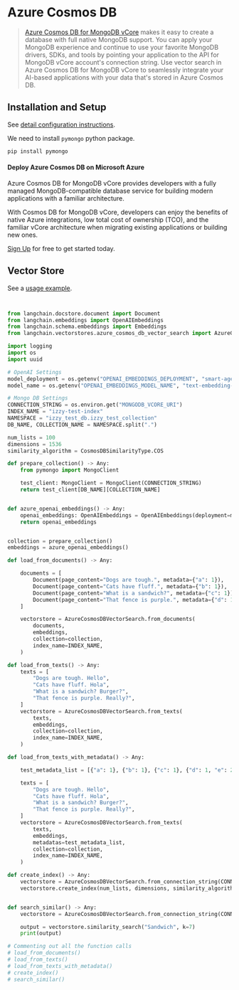 # Azure Cosmos DB

>[Azure Cosmos DB for MongoDB vCore](https://learn.microsoft.com/en-us/azure/cosmos-db/mongodb/vcore/) makes it easy to create a database with full native MongoDB support.
> You can apply your MongoDB experience and continue to use your favorite MongoDB drivers, SDKs, and tools by pointing your application to the API for MongoDB vCore account's connection string.
> Use vector search in Azure Cosmos DB for MongoDB vCore to seamlessly integrate your AI-based applications with your data that's stored in Azure Cosmos DB.

## Installation and Setup

See [detail configuration instructions](/docs/integrations/vectorstores/azure_cosmos_db).

We need to install `pymongo` python package.

```bash
pip install pymongo
```

#### Deploy Azure Cosmos DB on Microsoft Azure

Azure Cosmos DB for MongoDB vCore provides developers with a fully managed MongoDB-compatible database service for building modern applications with a familiar architecture.

With Cosmos DB for MongoDB vCore, developers can enjoy the benefits of native Azure integrations, low total cost of ownership (TCO), and the familiar vCore architecture when migrating existing applications or building new ones.

[Sign Up](https://azure.microsoft.com/en-us/free/) for free to get started today.

## Vector Store

See a [usage example](/docs/integrations/vectorstores/azure_cosmos_db).

```python


from langchain.docstore.document import Document
from langchain.embeddings import OpenAIEmbeddings
from langchain.schema.embeddings import Embeddings
from langchain.vectorstores.azure_cosmos_db_vector_search import AzureCosmosDBVectorSearch, CosmosDBSimilarityType

import logging
import os
import uuid

# OpenAI Settings
model_deployment = os.getenv("OPENAI_EMBEDDINGS_DEPLOYMENT", "smart-agent-embedding-ada")
model_name = os.getenv("OPENAI_EMBEDDINGS_MODEL_NAME", "text-embedding-ada-002")

# Mongo DB Settings
CONNECTION_STRING = os.environ.get("MONGODB_VCORE_URI")
INDEX_NAME = "izzy-test-index"
NAMESPACE = "izzy_test_db.izzy_test_collection"
DB_NAME, COLLECTION_NAME = NAMESPACE.split(".")

num_lists = 100
dimensions = 1536
similarity_algorithm = CosmosDBSimilarityType.COS

def prepare_collection() -> Any:
    from pymongo import MongoClient

    test_client: MongoClient = MongoClient(CONNECTION_STRING)
    return test_client[DB_NAME][COLLECTION_NAME]


def azure_openai_embeddings() -> Any:
    openai_embeddings: OpenAIEmbeddings = OpenAIEmbeddings(deployment=model_deployment, model=model_name, chunk_size=1)
    return openai_embeddings


collection = prepare_collection()
embeddings = azure_openai_embeddings()

def load_from_documents() -> Any:

    documents = [
        Document(page_content="Dogs are tough.", metadata={"a": 1}),
        Document(page_content="Cats have fluff.", metadata={"b": 1}),
        Document(page_content="What is a sandwich?", metadata={"c": 1}),
        Document(page_content="That fence is purple.", metadata={"d": 1, "e": 2}),
    ]

    vectorstore = AzureCosmosDBVectorSearch.from_documents(
        documents,
        embeddings,
        collection=collection,
        index_name=INDEX_NAME,
    )

def load_from_texts() -> Any:
    texts = [
        "Dogs are tough. Hello",
        "Cats have fluff. Hola",
        "What is a sandwich? Burger?",
        "That fence is purple. Really?",
    ]
    vectorstore = AzureCosmosDBVectorSearch.from_texts(
        texts,
        embeddings,
        collection=collection,
        index_name=INDEX_NAME,
    )

def load_from_texts_with_metadata() -> Any:

    test_metadata_list = [{"a": 1}, {"b": 1}, {"c": 1}, {"d": 1, "e": 2}]

    texts = [
        "Dogs are tough. Hello",
        "Cats have fluff. Hola",
        "What is a sandwich? Burger?",
        "That fence is purple. Really?",
    ]
    vectorstore = AzureCosmosDBVectorSearch.from_texts(
        texts,
        embeddings,
        metadatas=test_metadata_list,
        collection=collection,
        index_name=INDEX_NAME,
    )

def create_index() -> Any:
    vectorstore = AzureCosmosDBVectorSearch.from_connection_string(CONNECTION_STRING, NAMESPACE, embeddings, index_name=INDEX_NAME)
    vectorstore.create_index(num_lists, dimensions, similarity_algorithm)


def search_similar() -> Any:
    vectorstore = AzureCosmosDBVectorSearch.from_connection_string(CONNECTION_STRING, NAMESPACE, embeddings, index_name=INDEX_NAME)

    output = vectorstore.similarity_search("Sandwich", k=7)
    print(output)

# Commenting out all the function calls
# load_from_documents()
# load_from_texts()
# load_from_texts_with_metadata()
# create_index()
# search_similar()
```